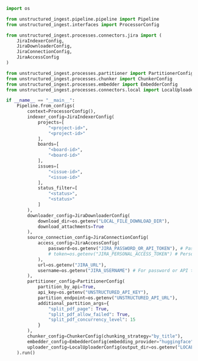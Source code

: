 ```python Python Ingest
import os

from unstructured_ingest.pipeline.pipeline import Pipeline
from unstructured_ingest.interfaces import ProcessorConfig

from unstructured_ingest.processes.connectors.jira import (
    JiraIndexerConfig,
    JiraDownloaderConfig,
    JiraConnectionConfig,
    JiraAccessConfig
)

from unstructured_ingest.processes.partitioner import PartitionerConfig
from unstructured_ingest.processes.chunker import ChunkerConfig
from unstructured_ingest.processes.embedder import EmbedderConfig
from unstructured_ingest.processes.connectors.local import LocalUploaderConfig

if __name__ == "__main__":
    Pipeline.from_configs(
        context=ProcessorConfig(),
        indexer_config=JiraIndexerConfig(
            projects=[
                "<project-id>",
                "<project-id>"
            ],
            boards=[
                "<board-id>",
                "<board-id>"
            ],
            issues=[
                "<issue-id>",
                "<issue-id>"
            ],
            status_filter=[
                "<status>",
                "<status>"
            ]
        ),
        downloader_config=JiraDownloaderConfig(
            download_dir=os.getenv("LOCAL_FILE_DOWNLOAD_DIR"),
            download_attachments=True
        ),
        source_connection_config=JiraConnectionConfig(
            access_config=JiraAccessConfig(
                password=os.getenv("JIRA_PASSWORD_OR_API_TOKEN"), # Password or API token authentication.
                # token=os.getenv("JIRA_PERSONAL_ACCESS_TOKEN") # Personal access token authentication only.
            ),
            url=os.getenv("JIRA_URL"),
            username=os.getenv("JIRA_USERNAME") # For password or API token authentication.
        ),
        partitioner_config=PartitionerConfig(
            partition_by_api=True,
            api_key=os.getenv("UNSTRUCTURED_API_KEY"),
            partition_endpoint=os.getenv("UNSTRUCTURED_API_URL"),
            additional_partition_args={
                "split_pdf_page": True,
                "split_pdf_allow_failed": True,
                "split_pdf_concurrency_level": 15
            }
        ),
        chunker_config=ChunkerConfig(chunking_strategy="by_title"),
        embedder_config=EmbedderConfig(embedding_provider="huggingface"),
        uploader_config=LocalUploaderConfig(output_dir=os.getenv("LOCAL_FILE_OUTPUT_DIR"))
    ).run()
```